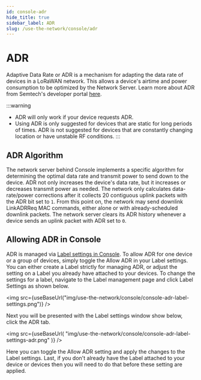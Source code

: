 ```yaml
---
id: console-adr
hide_title: true
sidebar_label: ADR
slug: /use-the-network/console/adr
---
```



# ADR

Adaptive Data Rate or ADR is a mechanism for adapting the data rate of devices
in a LoRaWAN network. This allows a device's airtime and power consumption to be
optimized by the Network Server. Learn more about ADR from Semtech's developer
portal [here](https://lora-developers.semtech.com/library/tech-papers-and-guides/understanding-adr/).

:::warning
- ADR will only work if your device requests ADR.
- Using ADR is only suggested for devices that are static for long periods of
  times. ADR is not suggested for devices that are constantly changing location
  or have unstable RF conditions. 
:::

## ADR Algorithm

The network server behind Console implements a specific algorithm for
determining the optimal data rate and transmit power to send down to the device.
ADR not only increases the device's data rate, but it increases or decreases
transmit power as needed. The network only calculates data-rate/power
corrections after it collects 20 contiguous uplink packets with the ADR bit set
to `1`. From this point on, the network may send downlink LinkADRReq MAC commands,
either alone or with already-scheduled downlink packets. The network server
clears its ADR history whenever a device sends an uplink packet with ADR set
to `0`.

## Allowing ADR in Console

ADR is managed via [Label settings in Console](./labels#labels-settings). To allow ADR for one device or a
group of devices, simply toggle the Allow ADR in your Label settings. You can
either create a Label strictly for managing ADR, or adjust the setting on a
Label you already have attached to your devices. To change the settings for a
label, navigate to the Label management page and click Label Settings as shown
below.

<img
  src={useBaseUrl("img/use-the-network/console/console-adr-label-settings.png")}
/>

Next you will be presented with the Label settings window show below, click the
ADR tab.

<img
  src={useBaseUrl(
    "img/use-the-network/console/console-adr-label-settings-adr.png"
  )}
/>

Here you can toggle the Allow ADR setting and apply the changes to the Label
settings. Last, if you don't already have the Label attached to your device or
devices then you will need to do that before these setting are applied.
